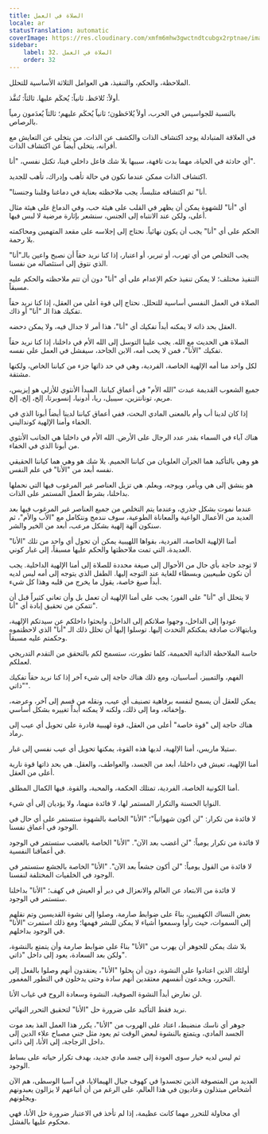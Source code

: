 ```yaml
---
title: الصلاة في العمل
locale: ar
statusTranslation: automatic
coverImage: https://res.cloudinary.com/xmfm6mhw3gwctndtcubgx2rptnae/image/upload/v1740468922/small_cover_tratado_de_psicologia_revolucionaria_a4c0dca4e0.webp
sidebar:
    label: 32. الصلاة في العمل
    order: 32
---
```

الملاحظة، والحكم، والتنفيذ، هي العوامل الثلاثة الأساسية للتحلل.

أولاً: تُلاحَظ. ثانياً: يُحكَم عليها. ثالثاً: تُنفَّذ.

بالنسبة للجواسيس في الحرب، أولاً يُلاحَظون؛ ثانياً يُحكَم عليهم؛ ثالثاً يُعدَمون رمياً بالرصاص.

في العلاقة المتبادلة يوجد اكتشاف الذات والكشف عن الذات. من يتخلى عن التعايش مع أقرانه، يتخلى أيضاً عن اكتشاف الذات.

أي حادثة في الحياة، مهما بدت تافهة، سببها بلا شك فاعل داخلي فينا، تكتل نفسي، "أنا".

اكتشاف الذات ممكن عندما نكون في حالة تأهب وإدراك، تأهب للجديد.

"أنا" تم اكتشافه متلبساً، يجب ملاحظته بعناية في دماغنا وقلبنا وجنسنا.

أي "أنا" للشهوة يمكن أن يظهر في القلب على هيئة حب، وفي الدماغ على هيئة مثال أعلى، ولكن عند الانتباه إلى الجنس، سنشعر بإثارة مرضية لا لبس فيها.

الحكم على أي "أنا" يجب أن يكون نهائياً. نحتاج إلى إجلاسه على مقعد المتهمين ومحاكمته بلا رحمة.

يجب التخلص من أي تهرب، أو تبرير، أو اعتبار، إذا كنا نريد حقاً أن نصبح واعين بالـ"أنا" الذي نتوق إلى استئصاله من نفسنا.

التنفيذ مختلف؛ لا يمكن تنفيذ حكم الإعدام على أي "أنا" دون أن تتم ملاحظته والحكم عليه مسبقاً.

الصلاة في العمل النفسي أساسية للتحلل. نحتاج إلى قوة أعلى من العقل، إذا كنا نريد حقاً تفكيك هذا الـ "أنا" أو ذاك.

العقل بحد ذاته لا يمكنه أبداً تفكيك أي "أنا"، هذا أمر لا جدال فيه، ولا يمكن دحضه.

الصلاة هي الحديث مع الله. يجب علينا التوسل إلى الله الأم في داخلنا، إذا كنا نريد حقاً تفكيك "الأنا"، فمن لا يحب أمه، الابن الجاحد، سيفشل في العمل على نفسه.

لكل واحد منا أمه الإلهية الخاصة، الفردية، وهي في حد ذاتها جزء من كياننا الخاص، ولكنها مشتقة.

جميع الشعوب القديمة عبدت "الله الأم" في أعماق كياننا. المبدأ الأنثوي للأزلي هو إيزيس، مريم، تونانتزين، سيبيل، ريا، أدونيا، إنسوبرتا، إلخ، إلخ، إلخ.

إذا كان لدينا أب وأم بالمعنى المادي البحت، ففي أعماق كياننا لدينا أيضاً أبونا الذي في الخفاء وأمنا الإلهية كونداليني.

هناك آباء في السماء بقدر عدد الرجال على الأرض. الله الأم في داخلنا هي الجانب الأنثوي من أبونا الذي في الخفاء.

هو وهي بالتأكيد هما الجزآن العلويان من كياننا الحميم. بلا شك هو وهي هما كياننا الحقيقي نفسه أبعد من "الأنا" في علم النفس.

هو ينشق إلى هي ويأمر، ويوجه، ويعلم. هي تزيل العناصر غير المرغوب فيها التي نحملها بداخلنا، بشرط العمل المستمر على الذات.

عندما نموت بشكل جذري، وعندما يتم التخلص من جميع العناصر غير المرغوب فيها بعد العديد من الأعمال الواعية والمعاناة الطوعية، سوف نندمج ونتكامل مع "الأب والأم"، ثم سنكون آلهة إلهية بشكل مرعب، أبعد من الخير والشر.

أمنا الإلهية الخاصة، الفردية، بقواها اللهيبية يمكن أن تحول أي واحد من تلك "الأنا" العديدة، التي تمت ملاحظتها والحكم عليها مسبقاً، إلى غبار كوني.

لا توجد حاجة بأي حال من الأحوال إلى صيغة محددة للصلاة إلى أمنا الإلهية الداخلية. يجب أن نكون طبيعيين وبسطاء للغاية عند التوجه إليها. الطفل الذي يتوجه إلى أمه ليس لديه أبداً صيغ خاصة، يقول ما يخرج من قلبه وهذا كل شيء.

لا يتحلل أي "أنا" على الفور؛ يجب على أمنا الإلهية أن تعمل بل وأن تعاني كثيراً قبل أن تتمكن من تحقيق إبادة أي "أنا".

عودوا إلى الداخل، وجهوا صلاتكم إلى الداخل، وابحثوا داخلكم عن سيدتكم الإلهية، وبابتهالات صادقة يمكنكم التحدث إليها. توسلوا إليها أن تحلل ذلك الـ "أنا" الذي لاحظتموه وحكمتم عليه مسبقاً.

حاسة الملاحظة الذاتية الحميمة، كلما تطورت، ستسمح لكم بالتحقق من التقدم التدريجي لعملكم.

الفهم، والتمييز، أساسيان، ومع ذلك هناك حاجة إلى شيء آخر إذا كنا نريد حقاً تفكيك "ذاتي".

يمكن للعقل أن يسمح لنفسه برفاهية تصنيف أي عيب، ونقله من قسم إلى آخر، وعرضه، وإخفائه، وما إلى ذلك، ولكنه لا يمكنه أبداً تغييره بشكل أساسي.

هناك حاجة إلى "قوة خاصة" أعلى من العقل، قوة لهيبية قادرة على تحويل أي عيب إلى رماد.

ستيلا ماريس، أمنا الإلهية، لديها هذه القوة، يمكنها تحويل أي عيب نفسي إلى غبار.

أمنا الإلهية، تعيش في داخلنا، أبعد من الجسد، والعواطف، والعقل. هي بحد ذاتها قوة نارية أعلى من العقل.

أمنا الكونية الخاصة، الفردية، تمتلك الحكمة، والمحبة، والقوة. فيها الكمال المطلق.

النوايا الحسنة والتكرار المستمر لها، لا فائدة منهما، ولا يؤديان إلى أي شيء.

لا فائدة من تكرار: "لن أكون شهوانياً"؛ "الأنا" الخاصة بالشهوة ستستمر على أي حال في الوجود في أعماق نفسنا.

لا فائدة من تكرار يومياً: "لن أغضب بعد الآن". "الأنا" الخاصة بالغضب ستستمر في الوجود في أعماقنا النفسية.

لا فائدة من القول يومياً: "لن أكون جشعاً بعد الآن". "الأنا" الخاصة بالجشع ستستمر في الوجود في الخلفيات المختلفة لنفسنا.

لا فائدة من الابتعاد عن العالم والانعزال في دير أو العيش في كهف؛ "الأنا" بداخلنا ستستمر في الوجود.

بعض النساك الكهفيين، بناءً على ضوابط صارمة، وصلوا إلى نشوة القديسين وتم نقلهم إلى السموات، حيث رأوا وسمعوا أشياء لا يمكن للبشر فهمها؛ ومع ذلك استمرت "الأنا" في الوجود بداخلهم.

بلا شك يمكن للجوهر أن يهرب من "الأنا" بناءً على ضوابط صارمة وأن يتمتع بالنشوة، ولكن بعد السعادة، يعود إلى داخل "ذاتي".

أولئك الذين اعتادوا على النشوة، دون أن يحلوا "الأنا"، يعتقدون أنهم وصلوا بالفعل إلى التحرر، ويخدعون أنفسهم معتقدين أنهم سادة وحتى يدخلون في التطور المغمور.

لن نعارض أبداً النشوة الصوفية، النشوة وسعادة الروح في غياب الأنا.

نريد فقط التأكيد على ضرورة حل "الأنا" لتحقيق التحرر النهائي.

جوهر أي ناسك منضبط، اعتاد على الهروب من "الأنا"، يكرر هذا العمل الفذ بعد موت الجسد المادي، ويتمتع بالنشوة لبعض الوقت ثم يعود مثل جني مصباح علاء الدين إلى داخل الزجاجة، إلى الأنا، إلى ذاتي.

ثم ليس لديه خيار سوى العودة إلى جسد مادي جديد، بهدف تكرار حياته على بساط الوجود.

العديد من المتصوفة الذين تجسدوا في كهوف جبال الهيمالايا، في آسيا الوسطى، هم الآن أشخاص مبتذلون وعاديون في هذا العالم، على الرغم من أن أتباعهم لا يزالون يعبدونهم ويجلونهم.

أي محاولة للتحرر مهما كانت عظيمة، إذا لم تأخذ في الاعتبار ضرورة حل الأنا، فهي محكوم عليها بالفشل.

